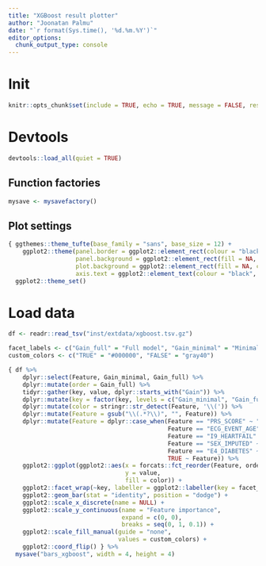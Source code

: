 ```yaml
---
title: "XGBoost result plotter"
author: "Joonatan Palmu"
date: "`r format(Sys.time(), '%d.%m.%Y')`"
editor_options: 
  chunk_output_type: console
---
```


# Init

```r
knitr::opts_chunk$set(include = TRUE, echo = TRUE, message = FALSE, results='asis', cache=FALSE, warning=FALSE, collapse = TRUE, error = TRUE)
```

# Devtools

```r
devtools::load_all(quiet = TRUE)
```

## Function factories

```r
mysave <- mysavefactory()
```

## Plot settings

```r
{ ggthemes::theme_tufte(base_family = "sans", base_size = 12) +
    ggplot2::theme(panel.border = ggplot2::element_rect(colour = "black", fill = NA),
                   panel.background = ggplot2::element_rect(fill = NA, color = NA),
                   plot.background = ggplot2::element_rect(fill = NA, color = NA), 
                   axis.text = ggplot2::element_text(colour = "black", size = 10)) } %>%
  ggplot2::theme_set()
```

# Load data

```r
df <- readr::read_tsv("inst/extdata/xgboost.tsv.gz")
```

```r
facet_labels <- c("Gain_full" = "Full model", "Gain_minimal" = "Minimal model")
custom_colors <- c("TRUE" = "#000000", "FALSE" = "gray40")
```

```r
{ df %>%
    dplyr::select(Feature, Gain_minimal, Gain_full) %>%
    dplyr::mutate(order = Gain_full) %>% 
    tidyr::gather(key, value, dplyr::starts_with("Gain")) %>%
    dplyr::mutate(key = factor(key, levels = c("Gain_minimal", "Gain_full")))  %>%
    dplyr::mutate(color = stringr::str_detect(Feature, '\\(')) %>% 
    dplyr::mutate(Feature = gsub("\\(.*?\\)", "", Feature)) %>% 
    dplyr::mutate(Feature = dplyr::case_when(Feature == "PRS_SCORE" ~ "Polygenic risk score",
                                             Feature == "ECG_EVENT_AGE" ~ "Age",
                                             Feature == "I9_HEARTFAIL" ~ "Heart failure",
                                             Feature == "SEX_IMPUTED" ~ "Sex",
                                             Feature == "E4_DIABETES" ~ "Diabetes",
                                             TRUE ~ Feature)) %>% 
    ggplot2::ggplot(ggplot2::aes(x = forcats::fct_reorder(Feature, order),
                                 y = value,
                                 fill = color)) +
    ggplot2::facet_wrap(~key, labeller = ggplot2::labeller(key = facet_labels), scales = "free_x") +
    ggplot2::geom_bar(stat = "identity", position = "dodge") +
    ggplot2::scale_x_discrete(name = NULL) +
    ggplot2::scale_y_continuous(name = "Feature importance",
                                expand = c(0, 0),
                                breaks = seq(0, 1, 0.1)) +
    ggplot2::scale_fill_manual(guide = "none",
                               values = custom_colors) +
    ggplot2::coord_flip() } %>%
  mysave("bars_xgboost", width = 4, height = 4) 
```

